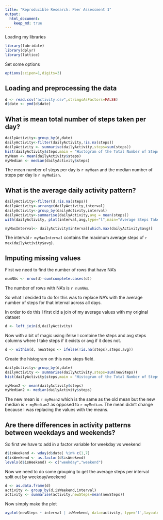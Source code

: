 ```yaml
---
title: "Reproducible Research: Peer Assessment 1"
output: 
  html_document:
    keep_md: true
---
```


Loading my libraries
```r
library(lubridate)
library(dplyr)
library(lattice)
```

Set some options
```r
options(scipen=1,digits=3)
```



## Loading and preprocessing the data
```r
d <- read.csv("activity.csv",stringsAsFactors=FALSE)
d$date <- ymd(d$date)
```



## What is mean total number of steps taken per day?

```r
dailyActivity<-group_by(d,date)
dailyActivity<-filter(dailyActivity,!is.na(steps))
dailyActivity <- summarise(dailyActivity,steps=sum(steps))
hist(dailyActivity$steps,main = "Histogram of the Total Number of Steps Taken Each Day",xlab = "steps")
myMean <- mean(dailyActivity$steps)
myMedian <- median(dailyActivity$steps)
```

The mean number of steps per day is `r myMean` and the median number of steps per day is `r myMedian`.

## What is the average daily activity pattern?

```r
dailyActivity<-filter(d,!is.na(steps))
dailyActivity<-arrange(dailyActivity,interval)
dailyActivity<-group_by(dailyActivity,interval)
dailyActivity<-summarise(dailyActivity,avg = mean(steps))
with(dailyActivity, plot(interval,avg,type="l",main="Average Steps Taken",ylab="Average Steps"))

myMaxInterval<- dailyActivity$interval[which.max(dailyActivity$avg)]
```

The interval `r myMaxInterval` contains the maximum average steps of `r max(dailyActivity$avg)`.

## Imputing missing values

First we need to find the number of rows that have NA's

```r
numNAs <- nrow(d)-sum(complete.cases(d))
```

The number of rows with NA's is `r numNAs`.

So what I decided to do for this was to replace NA's with the average number of steps for that interval across all days.

In order to do this I first did a join of my average values with my original dataset
```r
d <- left_join(d,dailyActivity)
```

Now with a bit of magic using ifelse I combine the steps and avg steps columns where I take steps if it exists or avg if it does not.

```r
d <- within(d, newSteps <- ifelse(!is.na(steps),steps,avg))
```


Create the histogram on this new steps field.
```r
dailyActivity<-group_by(d,date)
dailyActivity <- summarise(dailyActivity,steps=sum(newSteps))
hist(dailyActivity$steps,main = "Histogram of the Total Number of Steps Taken Each Day (replacing NA's with average)",xlab = "steps")

myMean2 <- mean(dailyActivity$steps)
myMedian2 <- median(dailyActivity$steps)
```

The new mean is `r myMean2` which is the same as the old mean but the new median is `r myMedian2` as opposed to `r myMedian`.  The mean didn't change because I was replacing the values with the means.  

## Are there differences in activity patterns between weekdays and weekends?

So first we have to add in a factor variable for weekday vs weekend

```r
d$isWeekend <- wday(d$date) %in% c(1,7)
d$isWeekend <- as.factor(d$isWeekend)
levels(d$isWeekend) <- c("weekday","weekend")
```

Now we need to do some grouping to get the average steps per interval split out by weekday/weekend
```r
d <- as.data.frame(d)
activity <- group_by(d,isWeekend,interval)
activity <- summarise(activity,newSteps=mean(newSteps))

```

Now simply make the plot
```r
xyplot(newSteps ~ interval | isWeekend, data=activity, type='l',layout=c(1,2),xlab="Interval",ylab="Number of steps")
```

